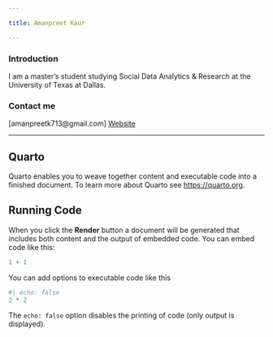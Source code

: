 ---

title: Amanpreet Kaur

---

### Introduction
I am a master's student studying Social Data Analytics & Research at the University of Texas at Dallas. 


### Contact me

[amanpreetk713@gmail.com]
[Website](https://amanpreetkaur713.github.io)

---

## Quarto

Quarto enables you to weave together content and executable code into a finished document. To learn more about Quarto see <https://quarto.org>.

## Running Code

When you click the **Render** button a document will be generated that includes both content and the output of embedded code. You can embed code like this:

```{r}
1 + 1
```

You can add options to executable code like this

```{r}
#| echo: false
2 * 2
```

The `echo: false` option disables the printing of code (only output is displayed).
